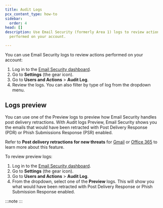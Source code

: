 ```yaml
---
title: Audit Logs
pcx_content_type: how-to
sidebar:
  order: 4
head: []
description: Use Email Security (formerly Area 1) logs to review actions
  performed on your account.

---
```



You can use Email Security logs to review actions performed on your account:

1. Log in to the [Email Security dashboard](https://horizon.area1security.com/).
2. Go to **Settings** (the gear icon).
3. Go to **Users and Actions** > **Audit Log**.
4. Review the logs. You can also filter by type of log from the dropdown menu.

## Logs preview

You can use one of the Preview logs to preview how Email Security handles post delivery retractions. With Audit logs Preview, Email Security shows you the emails that would have been retracted with Post Delivery Response (PDR) or Phish Submissions Response (PSR) enabled.

Refer to **Post delivery retractions for new threats** for [Gmail](/email-security/deployment/api/setup/gsuite-bcc-setup/add-retraction/#post-delivery-retractions-for-new-threats) or [Office 365](/email-security/email-configuration/retract-settings/office365-retraction/#post-delivery-retractions-for-new-threats) to learn more about this feature.

To review preview logs:

1. Log in to the [Email Security dashboard](https://horizon.area1security.com/).
2. Go to **Settings** (the gear icon).
3. Go to **Users and Actions** > **Audit Log**.
4. From the dropdown, select one of the **Preview** logs. This will show you what would have been retracted with Post Delivery Response or Phish Submission Response enabled.

:::note
&#x20;<Render file="timestamp" />
:::
